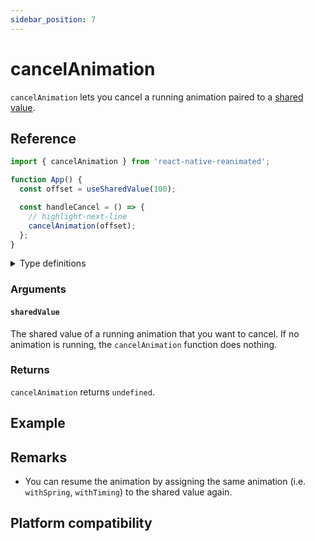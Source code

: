 ```yaml
---
sidebar_position: 7
---
```



# cancelAnimation

`cancelAnimation` lets you cancel a running animation paired to a [shared value](/docs/fundamentals/glossary#shared-value).

## Reference

```javascript
import { cancelAnimation } from 'react-native-reanimated';

function App() {
  const offset = useSharedValue(100);

  const handleCancel = () => {
    // highlight-next-line
    cancelAnimation(offset);
  };
}
```

<details>
<summary>Type definitions</summary>

```typescript
type SharedValue<T> = { value: T };

function cancelAnimation<T>(sharedValue: SharedValue<T>): void;
```

</details>

### Arguments

#### `sharedValue`

The shared value of a running animation that you want to cancel. If no animation is running, the `cancelAnimation` function does nothing.

### Returns

`cancelAnimation` returns `undefined`.

## Example


<InteractiveExample src={CancelAnimationSrc} component={CancelAnimation} />

## Remarks

- You can resume the animation by assigning the same animation (i.e. `withSpring`, `withTiming`) to the shared value again.

## Platform compatibility

<PlatformCompatibility android ios web />
